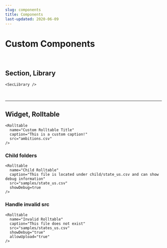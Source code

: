 ```yaml
---
slug: components
title: Components
last-updated: 2020-06-09
---
```


# Custom Components

<br />

<Clip id="part-1">

## Section, Library

</Clip>

```
<SecLibrary />
```

<SecLibrary />

<br />

---

<Clip id="rolltable">

## Widget, Rolltable

</Clip>

```
<Rolltable
  name="Custom Rolltable Title"
  caption="This is a custom caption!"
  src="ambitions.csv"
/>
```

<Rolltable
  name="Custom Rolltable Title"
  caption="This is a custom caption!"
  src="ambitions.csv"
/>

<Clip id="rolltable-child-folders">

### Child folders

</Clip>

```
<Rolltable
  name="Child Rolltable"
  caption="This file is located under child/state_us.csv and can show debug information"
  src="samples/state_us.csv"
  showDebug=true
/>
```

<Rolltable
  name="Child Rolltable"
  caption="This file is located under child/state_us.csv"
  src="samples/state_us.csv"
  showDebug="true"
/>

<Clip id="rolltable-invalid-src">

### Handle invalid src

</Clip>

```
<Rolltable
  name="Invalid Rolltable"
  caption="This file does not exist"
  src="samples/states_us.csv"
  showDebug="true"
  allowUpload="true"
/>
```

<Rolltable
  name="Invalid Rolltable"
  caption="This file does not exist"
  src="samples/states_us.csv"
  showDebug="true"
  allowUpload="true"
/>
